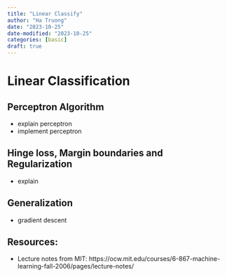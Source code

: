 ```yaml
---
title: "Linear Classify"
author: "Ha Truong"
date: "2023-10-25"
date-modified: "2023-10-25"
categories: [basic]
draft: true
---
```


# Linear Classification


## Perceptron Algorithm
- explain perceptron
- implement perceptron

## Hinge loss, Margin boundaries and Regularization
- explain 

## Generalization
- gradient descent

## Resources:
- Lecture notes from MIT: https://ocw.mit.edu/courses/6-867-machine-learning-fall-2006/pages/lecture-notes/




